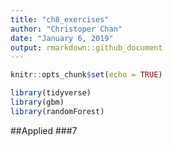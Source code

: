 ```yaml
---
title: "ch8_exercises"
author: "Christoper Chan"
date: "January 6, 2019"
output: rmarkdown::github_document
---
```


```r
knitr::opts_chunk$set(echo = TRUE)
```

```r
library(tidyverse)
library(gbm)
library(randomForest)
```

##Applied
###7
```r

```

